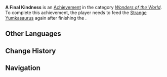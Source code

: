 {{Achievement Infobox
|id           = 81507
|order id     = 1491
|category     = Wonders of the World
|description  = Share food with the [[Yumkasaurus]] blocking the way again.
|requirements = Feed [[Strange Yumkasaurus]] after completing ''[[Lies and Promises]]''
|primogems    = 5
|tracking     = 
|topic        = 
|type         = Quest
|hidden       = 1
|set          = 
}}
'''A Final Kindness''' is an [[Achievement]] in the category ''[[Wonders of the World]]''. To complete this achievement, the player needs to feed the [[Strange Yumkasaurus]] again after finishing the {{Quest|Lies and Promises}}.
<!--
==Gameplay Notes==
*

==Gallery==
{{Preview
|size=300px
|file=
|caption=
}}

==Video Guides==
{{EVT
|video1   = 
|caption1 = 
}}
-->
==Other Languages==
{{Other Languages
|en       = A Final Kindness
|zhs      = 最后的仁慈
|zhs_rm   = 
|zht      = 最後的仁慈
|zht_rm   = 
|zh_tl    = 
|ja       = 最後の慈悲
|ja_rm    = Saigo no Jihi
|ja_tl    = A Final Mercy
|ko       = 최후<->의 자비
|ko_tl    = The Final Mercy
|es       = La última misericordia
|es_tl    = The Last Mercy
|fr       = Une dernière gentillesse
|fr_tl    = A Last Kindness
|ru       = Последнее добро
|ru_tl    = A Last Good
|th       = ความเมตตาสุดท้าย
|th_rm    = 
|th_tl    = 
|vi       = Sự Nhân Từ Cuối Cùng
|vi_tl    = 
|de       = Eine letzte Gnade
|de_tl    = A Final Mercy
|id       = Kebaikan Terakhir
|id_tl    = The Last Kindness
|pt       = Uma Gentileza Final
|pt_tl    = 
|tr       = Son Bir İyilik
|tr_tl    = 
|it       = Un ultimo atto di gentilezza
|it_tl    = 
}}

==Change History==
{{Change History|5.0}}
<!--
==References==
{{Reflist}}
-->
==Navigation==
{{Achievement Navbox}}